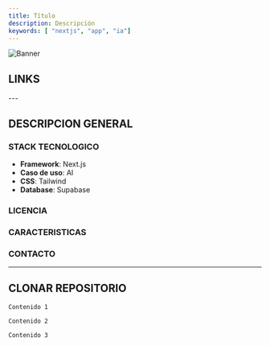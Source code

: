 ```yaml
---
title: Título
description: Descripción
keywords: [ "nextjs", "app", "ia"]
---
```


![Banner](https://vercel.com/_next/image?url=https%3A%2F%2Fimages.ctfassets.net%2Fe5382hct74si%2F1OntM6THNEUvlUsYy6Bjmf%2F475e39dbc84779538c8ed47c63a37e0e%2Fnextjs_openai_doc_search_og.png&w=1920&q=75)


## LINKS

<CardGrid>
  <Card
    title="Template"
    href="#"
    icon="alignJustify"
    variant="small"
    external={true}
  />
  
</CardGrid>
---

## DESCRIPCION GENERAL 



### STACK TECNOLOGICO

* **Framework**: Next.js
* **Caso de uso**: AI
* **CSS**: Tailwind
* **Database**: Supabase

### LICENCIA

### CARACTERISTICAS

### CONTACTO 
---
## CLONAR REPOSITORIO 

<Step>
  <StepItem title="Clonar repositorio">
   
    Contenido 1

  </StepItem>

  <StepItem title="Conectar con nuevo repositorio de GitHub">
    
    Contenido 2

  </StepItem>

  <StepItem title="Instalar dependencias">
    
    Contenido 3

  </StepItem>
</Step>
